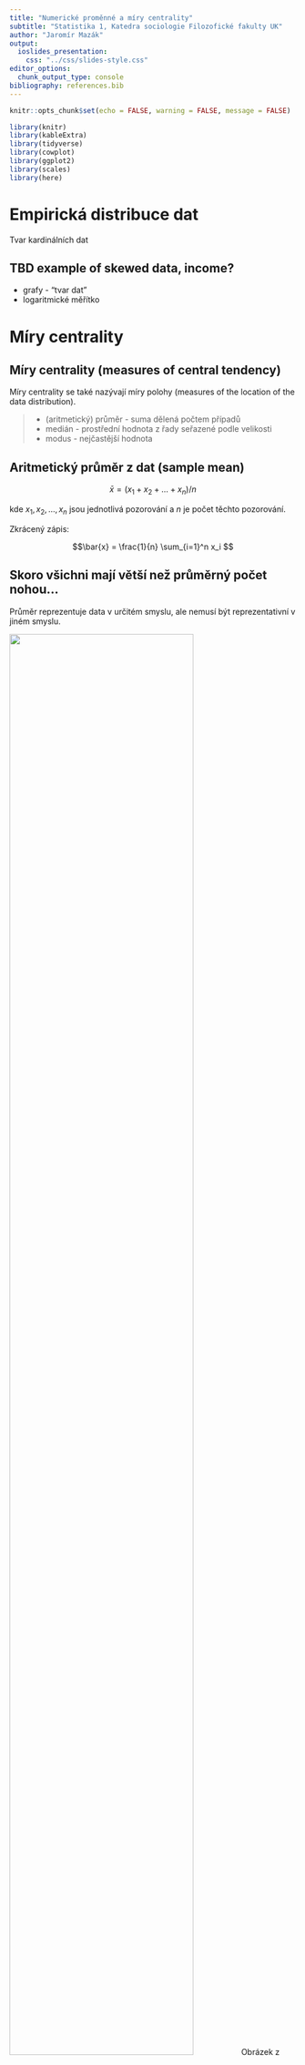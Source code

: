 ```yaml
---
title: "Numerické proměnné a míry centrality"
subtitle: "Statistika 1, Katedra sociologie Filozofické fakulty UK" 
author: "Jaromír Mazák"
output:
  ioslides_presentation:
    css: "../css/slides-style.css"
editor_options: 
  chunk_output_type: console
bibliography: references.bib
---
```


```r
knitr::opts_chunk$set(echo = FALSE, warning = FALSE, message = FALSE)
```

```r
library(knitr)
library(kableExtra)
library(tidyverse)
library(cowplot)
library(ggplot2)
library(scales)
library(here)

```

```{=html}
<style>
.forceBreak { -webkit-column-break-after: always; break-after: column; }
</style>
```

# Empirická distribuce dat

Tvar kardinálních dat

## TBD example of skewed data, income?

-   grafy - "tvar dat"
-   logaritmické měřítko

# Míry centrality

## Míry centrality (measures of central tendency)

Míry centrality se také nazývají míry polohy (measures of the location of the data distribution).

> -   (aritmetický) průměr - suma dělená počtem případů
> -   medián - prostřední hodnota z řady seřazené podle velikosti
> -   modus - nejčastější hodnota

## Aritmetický průměr z dat (sample mean)

$$\bar{x} = (x_1 + x_2 + … +x_n)/n$$

kde $x_1, x_2, …, x_n$ jsou jednotlivá pozorování a $n$ je počet těchto pozorování.

Zkrácený zápis:

$$\bar{x} = \frac{1}{n} \sum_{i=1}^n x_i $$

## Skoro všichni mají větší než průměrný počet nohou... {.columns-2 .smaller}

Průměr reprezentuje data v určitém smyslu, ale nemusí být reprezentativní v jiném smyslu.

<p class="forceBreak">

</p>

![](figures/03_mean.png){width="80%"} Obrázek z [brilliant.org](https://brilliant.org/wiki/arithmetic-mean/)

::: {.notes}
Další příklady: Bill Gates přijde do baru a najednou je v něm v průměru každý miliardář. Průměrný věk dožití v roce 1800 v Evropě byl 33 let. Ale přibližně třetina lidí zemřela do pěti let od narození. Pokud je vyloučíme, průměrný věk se blížil 60 let.
:::

## Jak se šíří COVID

![](figures/01_R0_covid.png){width="50%"}

Převzato z @spiegelhalter2021a

## Měli bychom tedy raději používat medián?

Studie Evropské centrální banky v roce 2013: německá mediánová domácnost je výrazně chudší než domácnosti středomořských zemí.

```r

wealth <- 
  tribble(~"země", ~"kategorie", ~"hodnota",
        "Německo", "mediánová domácnost", 51400,
        "Německo", "průměrná domácnost", 195200,
        "Německo", "průměr na osobu", 95500,
        "Francie", "mediánová domácnost", 115800,
        "Francie", "průměrná domácnost", 233400,
        "Francie", "průměr na osobu", 104100,
        "Itálie", "mediánová domácnost", 173500,
        "Itálie", "průměrná domácnost", 275200,
        "Itálie", "průměr na osobu", 108700,
        "Španělsko", "mediánová domácnost", 182700,
        "Španělsko", "průměrná domácnost", 291400,
        "Španělsko", "průměr na osobu", 108700) %>% 
  mutate(země = fct_relevel(země, c("Německo", "Francie", "Itálie", "Španělsko")),
         kategorie = fct_relevel(kategorie, c("mediánová domácnost", "průměrná domácnost", "průměr na osobu")))

wealth %>% 
  filter(kategorie == "mediánová domácnost") %>% 
  ggplot(aes(x=fct_reorder(země, hodnota), y = hodnota, fill = země))+
  geom_col()+
  labs(title = "Bohatství mediánové domácnosti v EUR",
       x=element_blank(), 
       y=element_blank(),
       caption = "The Household Survey (European Central Bank, 2013)") +
  geom_text(aes(label = format(hodnota, big.mark = " ", scientific = FALSE)), vjust = 1.5, color = "white")+
  scale_y_continuous(labels = number_format(suffix = " EUR",
                                            accuracy = 1))
  



```

Zdroj dat je [článek na voxeu.org](https://voxeu.org/article/are-germans-poorer-other-europeans-principal-eurozone-differences-wealth-and-income#fn)

::: {.notes}
Diskuse: velikost domácností, průměr vs. medián (pro agregované srovnání bohatství dvou zemí možná lepší průměr, medián dává možná větší smysl jako reference pro jednotlivce uvnitř země), míra vlastnictví bydlení (v Německu nejnižší, 44% in Germany, probably due to a primary role of social housing in this country, compared to 55%, 69% and 83% in France, Italy and Spain, respectively), cenové trendy u důležitých komponentů, kulturní odlišnosti v reportování, podíl finančních aktiv (častěji nereportovaná, v Německu více), bohatství národa a závisí i na bohatství veřejného sektoru.
:::

## Mediánová vs. průměrná domácnost

```r

wealth %>% 
  filter(kategorie == "mediánová domácnost" | kategorie == "průměrná domácnost") %>% 
  ggplot(aes(x = kategorie, y = hodnota, group = země, fill = země))+
  geom_col(position = "dodge", color = "black")+
  labs(title = "Bohatství průměrné vs. mediánové domácnosti v EUR",
       x=element_blank(), 
       y=element_blank(),
       caption = "The Household Survey (European Central Bank, 2013)") +
  scale_y_continuous(labels = number_format(suffix = " EUR",
                                            accuracy = 1))

```

## Zohlednění velikosti domácností

```r

wealth %>% 
  ggplot(aes(x = kategorie, y = hodnota, group = země, fill = země))+
  geom_col(position = "dodge", color = "black")+
  labs(title = "Bohatství průměrné a mediánové domácnosti a průměr na osobu v EUR",
       x=element_blank(), 
       y=element_blank(),
       caption = "The Household Survey (European Central Bank, 2013)") +
  scale_y_continuous(labels = number_format(suffix = " EUR",
                                            accuracy = 1))

```

# Robustní statistiky

## Co je robustní statistika?

- Ukazetel, který není (příliš) ovlivněn extrémními hodnotami (odlehlými pozorováními).

```r

```

## Průměr vs. medián

TBD

## Oříznutý průměr vs. median

# Kvartily, kvintily, percentily

## Kvartily

TBD

## Percentily

TBD

# Jiné průměry

## Jiné průměry

-   vážený průměr
-   klouzavý průměr
-   geometrický průměr (nadstavba)
-   harmonický průměr (nadstavba)

::: {.notes}
**vážený průměr** - typicky výpočet průměru z agregovaných dat, kde známe počet pozorování v každé skupině. **klouzavý průměr** - v časových řádách pro zachycení trendu bez zbytečnéhu šumu. **geometrický průměr** - použití typicky při analýze přírůstků, např. průměrné tempo růstu HDP, průměrné inflace nebo průměrného úroku. **harmonický průměr** - v technických oborech, např. při měření průměrného času potřebného na výrovbu jednoho výrobku, když se vyrábí na více různě rychlých linkách.
:::

## Vážený průměr

$$\bar{x} = \frac{\sum_{i=1}^n x_i*w_i}{\sum_{i=1}^n w_i}  $$

kde $w_i$ jsou váhy jednotlivých pozorování

## Vážený průměr - příklad

```r
obyv <- read_csv2(here("data-input", "ec_population_structure_subset.csv"))

obyv %>% ggplot(aes(y=fct_reorder(country, `80-and-over`), x = `80-and-over`, fill = status)) + 
  geom_col() + 
  labs(title = "Podíl osob ve věku 80 a více\nna celkové populaci", 
       x = element_blank(), y = element_blank(),
       caption = "Zdroj dat: Eurostat")+
  scale_fill_discrete(name = element_blank(),
                      guide = guide_legend(reverse = TRUE))+
  scale_x_continuous(labels = percent_format(scale = 1, accuracy = 1))
  

```

Jak vypočítat podíl osob ve věku 80 a více v rámci EU?

## Příklad Itálie, Česko a Slovensko

```r

obyv_3 <- obyv %>% filter(country %in% c("Italy", "Czechia", "Slovakia")) %>% select(-status)
obyv_3$pop <- c(10.7, 59.55, 5.46)

```

-   Podíl 80 a více ČR = 4,1 %

-   Podíl 80 a více IT = 7,4 %

-   Podíl 80 a více SK = 3,4 %

-   Počet obyvatel ČR = 10 700 000

-   Počet obyvatel IT = 59 600 000

-   Počet obyvatel SK = 5 500 000

> -   Aritmetický průměr = $(4.1 + 7.4 + 3.4) / 3 = 4.97$
> -   Geometrický průměr = $(4.1*10.7 + 7.4*59.6 + 3.4*5.5) / (10.7 + 59.6 + 5.5) = 6.64$

## Klouzavý průměr {.columns-2 .smaller}

![](figures/03_rolling_average.png){width="90%"}

@spiegelhalter2021a

<p class="forceBreak">

</p>

-   Tmavá plná čára = USA
-   Světlá plná čára = IT
-   Světlá prerušovaná čára = UK

## Geometrický průměr (nadstavba)

Pokud je růst HDP ve třech po sobě jdoucích letech 2 %, 20 % a 38 %, průměrný růst HDP je tedy 20 % (aritmetický průměr). Problém je, že pokud by byl třikrát po sobě narostlo HDP o 20 %, dospěli bychom k jinému výsledku. Geometrický průměr je číslo, o které by každý rok muselo narůst HDP, abychom dospěli ke stejnému výsledku, jako když reálný růst byl 2, 20 a 38 %.

Jak se vyvíjelo HDP: $100*1.02*1.20*1.38 = 168.9$

Aritmetický průměr: $100*1.2*1.2*1.2 = 172.8$

## Výpočet geometrického průměru (nadstavba)

$$\bar{x}_G = \sqrt[n]{x_1*x_2*x_3 ... x_n}  $$
kde ${x_1*x_2*x_3 ... x_n}$ vyjadřují tempo růstu ve formátu, kdy 2 % jsou vyjádřena jako 1,02


Tedy v našem případě: $\sqrt[3]{1.02*1.20*1.38} = 1.191$

A lze snadno ověřit, že: $100*1.191*1.191*1.191 = 168.9$

## Harmonický průměr (nadstavba)

$$\bar{x}_H = \frac{n}{\frac{1}{n}*(\frac{1}{x_1}+\frac{1}{x_2}...\frac{1}{x_n})}  $$


$$\bar{x}_H = \frac{n}{\sum_{i=1}^n \frac{1}{x_i}}  $$

Linka A vyrobí produkt za 30 minut, linka B za 10 minut. Jak dlouho průměrně trvá vyrobit jeden výrobek? 20 minut je špatná odpověď, protože by vedla k predikci, že za hodinu vyrobím v průměru 3 výrobky na jedné lince, tedy 6 na obou dohromady. Ale ve skutečnosti vyrobím za hodinu 8 výrobků. 

Výpočet pomocí harmonického průměru je: $2/(1/30 + 1/10) = 15$

Tedy průměrně na jedné lince výrobek za 15 minut, 4 za hodinu a celkem 8 výrobků za hodinu.

## Reference v prezentaci

Následuje seznam referencí, které v prezentaci neměly aktivní proklik na zdroj.
